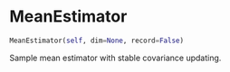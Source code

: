 # MeanEstimator { #estimators.MeanEstimator }

```python
MeanEstimator(self, dim=None, record=False)
```

Sample mean estimator with stable covariance updating.